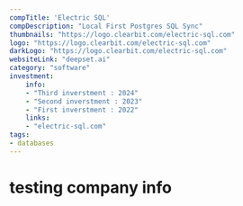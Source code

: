 ---
compTitle: 'Electric SQL'
compDescription: "Local First Postgres SQL Sync"
thumbnails: "https://logo.clearbit.com/electric-sql.com"
logo: "https://logo.clearbit.com/electric-sql.com"
darkLogo: "https://logo.clearbit.com/electric-sql.com"     
websiteLink: "deepset.ai"
category: "software"
investment:
    info: 
    - "Third inverstment : 2024"
    - "Second inverstment : 2023"
    - "First inverstment : 2022"
    links:
    - "electric-sql.com"
tags:
- databases
---

# testing company info
